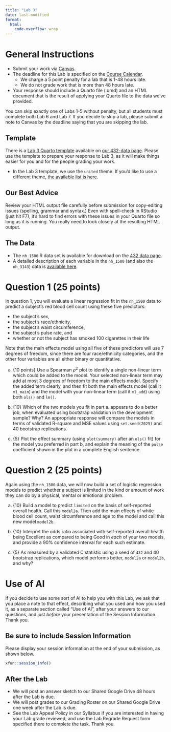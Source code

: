 ```yaml
---
title: "Lab 3"
date: last-modified
format: 
  html:
    code-overflow: wrap
---
```


# General Instructions

- Submit your work via [Canvas](https://canvas.case.edu/). 
- The deadline for this Lab is specified on the [Course Calendar](calendar.qmd).
  - We charge a 5 point penalty for a lab that is 1-48 hours late.
  - We do not grade work that is more than 48 hours late.
- Your response should include a Quarto file (.qmd) and an HTML document that is the result of applying your Quarto file to the data we've provided.

:::{.callout-important}

You can skip exactly one of Labs 1-5 without penalty, but all students must complete both Lab 6 and Lab 7. If you decide to skip a lab, please submit a note to Canvas by the deadline saying that you are skipping the lab.

:::

## Template

There is a [Lab 3 Quarto template](https://raw.githubusercontent.com/THOMASELOVE/432-data/refs/heads/master/data/432_lab3_template.qmd) available on [our 432-data page](https://github.com/THOMASELOVE/432-data). Please use the template to prepare your response to Lab 3, as it will make things easier for you and for the people grading your work.

- In the Lab 3 template, we use the `united` theme. If you'd like to use a different theme, [the available list is here](https://quarto.org/docs/output-formats/html-themes.html).

## Our Best Advice

Review your HTML output file carefully before submission for copy-editing issues (spelling, grammar and syntax.) Even with spell-check in RStudio (just hit F7), it's hard to find errors with these issues in your Quarto file so long as it is running. You really need to look closely at the resulting HTML output.

## The Data

- The `nh_1500` R data set is available for download on the [432 data page](https://github.com/THOMASELOVE/432-data).
- A detailed description of each variable in the `nh_1500` (and also the `nh_3143`) data is [available here](nhanes_codebook.qmd).

# Question 1 (25 points)

In question 1, you will evaluate a linear regression fit in the `nh_1500` data to predict a subject's red blood cell count using these five predictors:

- the subject's sex,
- the subject's race/ethnicity,
- the subject's waist circumference,
- the subject's pulse rate, and
- whether or not the subject has smoked 100 cigarettes in their life

Note that the main effects model using all five of these predictors will use 7 degrees of freedom, since there are four race/ethnicity categories, and the other four variables are all either binary or quantitative.

a. {10 points} Use a Spearman $\rho^2$ plot to identify a single non-linear term which could be added to the model. Your selected non-linear term may add at most 3 degrees of freedom to the main effects model. Specify the added term clearly, and then fit both the main effects model (call it `m1_main`) and the model with your non-linear term (call it `m1_add`) using both `ols()` and `lm()`.

b. {10} Which of the two models you fit in part a. appears to do a better job, when evaluated using bootstrap validation in the development sample? Why? An appropriate response will compare the models in terms of validated R-square and MSE values using `set.seed(2025)` and 40 bootstrap replications.

c. {5} Plot the effect summary (using `plot(summary)` after an `ols()` fit) for the model you preferred in part b, and explain the meaning of the `pulse` coefficient shown in the plot in a complete English sentence.

# Question 2 (25 points)

Again using the `nh_1500` data, we will now build a set of logistic regression models to predict whether a subject is limited in the kind or amount of work they can do by a physical, mental or emotional problem. 

a. {10} Build a model to predict `limited` on the basis of self-reported overall health. Call this `model2a`. Then add the main effects of white blood cell count, waist circumference and age to the model and call this new model `model2b`.

b. {10} Interpret the odds ratio associated with self-reported overall health being Excellent as compared to being Good in *each* of your two models, and provide a 90% confidence interval for each such estimate.

c. {5} As measured by a validated C statistic using a seed of `432` and 40 bootstrap replications, which model performs better, `model2a` or `model2b`, and why?

# Use of AI

If you decide to use some sort of AI to help you with this Lab, we ask that you place a note to that effect, describing what you used and how you used it, as a separate section called "Use of AI", after your answers to our questions, and just *before* your presentation of the Session Information. Thank you.

## Be sure to include Session Information

Please display your session information at the end of your submission, as shown below.

```r
xfun::session_info()
```

## After the Lab

- We will post an answer sketch to our Shared Google Drive 48 hours after the Lab is due.
- We will post grades to our Grading Roster on our Shared Google Drive one week after the Lab is due.
- See the Lab Appeal Policy in our Syllabus if you are interested in having your Lab grade reviewed, and use the Lab Regrade Request form specified there to complete the task. Thank you.